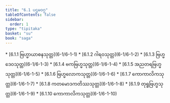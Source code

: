 ```yaml
---
title: "6.1 ပဌမဝဂ္ဂ"
tableOfContents: false
sidebar:
  order: 1
type: "tipitaka"
basket: "su"
book: "saga"
---
```



<DynamicBreadcrumb />



<TableOfContents book="saga" section="6.1">
* [6.1.1 ဗြဟ္မာယာစနသုတ္တ](6-1/6-1-1)
* [6.1.2 ဂါရဝသုတ္တ](6-1/6-1-2)
* [6.1.3 ဗြဟ္မဒေဝသုတ္တ](6-1/6-1-3)
* [6.1.4 ဗကဗြဟ္မသုတ္တ](6-1/6-1-4)
* [6.1.5 အညတရဗြဟ္မသုတ္တ](6-1/6-1-5)
* [6.1.6 ဗြဟ္မလောကသုတ္တ](6-1/6-1-6)
* [6.1.7 ကောကာလိကသုတ္တ](6-1/6-1-7)
* [6.1.8 ကတမောဒကတိဿသုတ္တ](6-1/6-1-8)
* [6.1.9 တုရူဗြဟ္မသုတ္တ](6-1/6-1-9)
* [6.1.10 ကောကာလိကသုတ္တ](6-1/6-1-10)
</TableOfContents>